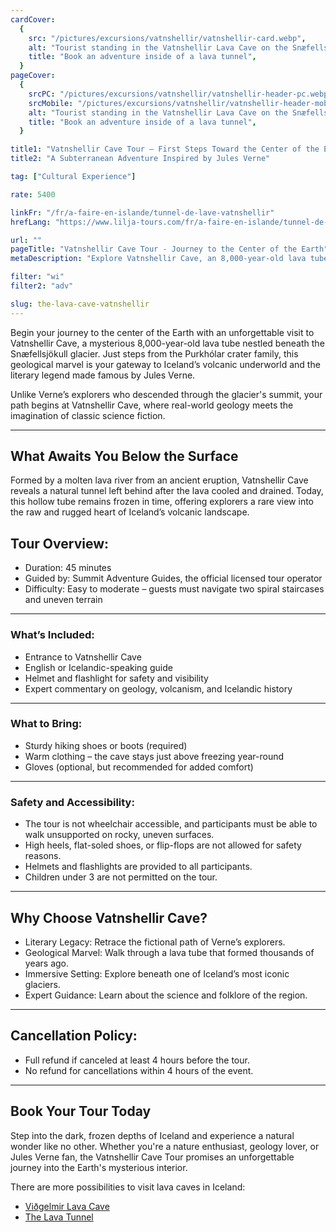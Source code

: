 ```yaml
---
cardCover:
  {
    src: "/pictures/excursions/vatnshellir/vatnshellir-card.webp",
    alt: "Tourist standing in the Vatnshellir Lava Cave on the Snæfellsnes Peninsula",
    title: "Book an adventure inside of a lava tunnel",
  }
pageCover:
  {
    srcPC: "/pictures/excursions/vatnshellir/vatnshellir-header-pc.webp",
    srcMobile: "/pictures/excursions/vatnshellir/vatnshellir-header-mobile.webp",
    alt: "Tourist standing in the Vatnshellir Lava Cave on the Snæfellsnes Peninsula",
    title: "Book an adventure inside of a lava tunnel",
  }

title1: "Vatnshellir Cave Tour – First Steps Toward the Center of the Earth"
title2: "A Subterranean Adventure Inspired by Jules Verne"

tag: ["Cultural Experience"]

rate: 5400

linkFr: "/fr/a-faire-en-islande/tunnel-de-lave-vatnshellir"
hrefLang: "https://www.lilja-tours.com/fr/a-faire-en-islande/tunnel-de-lave-vatnshellir"

url: ""
pageTitle: "Vatnshellir Cave Tour - Journey to the Center of the Earth"
metaDescription: "Explore Vatnshellir Cave, an 8,000-year-old lava tube under Snæfellsjökull. Inspired by Jules Verne, this tour is a true underground adventure."

filter: "wi"
filter2: "adv"

slug: the-lava-cave-vatnshellir
---
```


Begin your journey to the center of the Earth with an unforgettable visit to Vatnshellir Cave, a mysterious 8,000-year-old lava tube nestled beneath the Snæfellsjökull glacier. Just steps from the Purkhólar crater family, this geological marvel is your gateway to Iceland’s volcanic underworld and the literary legend made famous by Jules Verne.

Unlike Verne’s explorers who descended through the glacier's summit, your path begins at Vatnshellir Cave, where real-world geology meets the imagination of classic science fiction.

---

## What Awaits You Below the Surface

Formed by a molten lava river from an ancient eruption, Vatnshellir Cave reveals a natural tunnel left behind after the lava cooled and drained. Today, this hollow tube remains frozen in time, offering explorers a rare view into the raw and rugged heart of Iceland’s volcanic landscape.

## Tour Overview:

- Duration: 45 minutes
- Guided by: Summit Adventure Guides, the official licensed tour operator
- Difficulty: Easy to moderate – guests must navigate two spiral staircases and uneven terrain

---

### What’s Included:

- Entrance to Vatnshellir Cave
- English or Icelandic-speaking guide
- Helmet and flashlight for safety and visibility
- Expert commentary on geology, volcanism, and Icelandic history

---

### What to Bring:

- Sturdy hiking shoes or boots (required)
- Warm clothing – the cave stays just above freezing year-round
- Gloves (optional, but recommended for added comfort)

---

### Safety and Accessibility:

- The tour is not wheelchair accessible, and participants must be able to walk unsupported on rocky, uneven surfaces.
- High heels, flat-soled shoes, or flip-flops are not allowed for safety reasons.
- Helmets and flashlights are provided to all participants.
- Children under 3 are not permitted on the tour.

---

## Why Choose Vatnshellir Cave?

- Literary Legacy: Retrace the fictional path of Verne’s explorers.
- Geological Marvel: Walk through a lava tube that formed thousands of years ago.
- Immersive Setting: Explore beneath one of Iceland’s most iconic glaciers.
- Expert Guidance: Learn about the science and folklore of the region.

---

## Cancellation Policy:

- Full refund if canceled at least 4 hours before the tour.
- No refund for cancellations within 4 hours of the event.

---

## Book Your Tour Today

Step into the dark, frozen depths of Iceland and experience a natural wonder like no other. Whether you're a nature enthusiast, geology lover, or Jules Verne fan, the Vatnshellir Cave Tour promises an unforgettable journey into the Earth's mysterious interior.

<script
  type="text/javascript"
  src="https://widgets.bokun.io/assets/javascripts/apps/build/BokunWidgetsLoader.js?bookingChannelUUID=97236c68-b945-4a96-8587-660bdc4c45fd"
  async
></script>

<div
  class="bokunWidget"
  data-src="https://widgets.bokun.io/online-sales/97236c68-b945-4a96-8587-660bdc4c45fd/experience-calendar/366"
></div>

There are more possibilities to visit lava caves in Iceland:

- <a href="/things-to-do-iceland/the-lava-cave-vidgelmir/" title="Lava Cave">Viðgelmir Lava Cave</a>
- <a href="/things-to-do-iceland/the-lava-tunnel-iceland-tour/" title="Lava Tunnel">The Lava Tunnel</a>